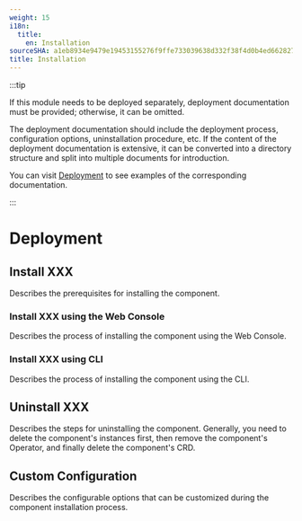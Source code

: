 ```yaml
---
weight: 15
i18n:
  title:
    en: Installation
sourceSHA: a1eb8934e9479e19453155276f9ffe733039638d332f38f4d0b4ed662827991d
title: Installation
---
```


:::tip

If this module needs to be deployed separately, deployment documentation must be provided; otherwise, it can be omitted.

The deployment documentation should include the deployment process, configuration options, uninstallation procedure, etc. If the content of the deployment documentation is extensive, it can be converted into a directory structure and split into multiple documents for introduction.

You can visit [Deployment](https://product-doc-guide.alauda.cn/template/installation/example.html) to see examples of the corresponding documentation.

:::

# Deployment

## Install XXX

Describes the prerequisites for installing the component.

### Install XXX using the Web Console

Describes the process of installing the component using the Web Console.

### Install XXX using CLI

Describes the process of installing the component using the CLI.

## Uninstall XXX

Describes the steps for uninstalling the component. Generally, you need to delete the component's instances first, then remove the component's Operator, and finally delete the component's CRD.

## Custom Configuration

Describes the configurable options that can be customized during the component installation process.
